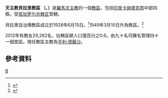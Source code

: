 {{Infobox Roman Catholic diocese
|Roman Catholic Diocese of = 天主教貝拉里教區
|Latin name of diocese = Dioecesis Bellaryensis
|image =
|caption =
|location = [[印度|印度]]
|territory = [[卡纳塔克邦|卡纳塔克邦]]中部
|population = 29,262
|rite = [[罗马礼|罗马礼]]
|patron = 
|province = 班加罗尔
|established = 1928年
|cathedral = 聖安多尼主教座堂
|co-cathedral =
|leadership =
|website = [http://www.bellarydiocese.in/ 官方網頁]
|pope = 
|metropolitan = 
|ordinary = 亨利‧德蘇沙
|coadjutor archbishop =
|coadjutor bishop =
|auxiliary =
|emeritus =
}}
'''天主教貝拉里教區 （{{lang-la|Dioecesis Bellaryensis}}、{{lang-en|Diocese of Bellary}}）'''是[[羅馬天主教|羅馬天主教]]的一個[[教區|教區]]，包括[[印度|印度]][[卡纳塔克邦|卡纳塔克邦]]中部四縣，受[[天主教班加罗尔总教区|班加罗尔总教区]]管轄。

貝拉里自治傳教區成立於1928年6月15日。<ref name="msi">{{cite journal
|journal=[[宗座公報|宗座公報]]
|publisher=[[梵蒂岡出版社|梵蒂岡出版社]]
|date=1928年
|volume=20
|title=Venerabilis frater
|page=347
|url=http://www.vatican.va/archive/aas/documents/AAS%2020%20%5B1928%5D%20-%20ocr.pdf
|access-date=2013-12-24
|archive-date=2010-03-27
|archive-url=https://web.archive.org/web/20100327070845/http://www.vatican.va/archive/aas/documents/AAS%2020%20%5B1928%5D%20-%20ocr.pdf
|dead-url=no
}}</ref>1949年3月10日升為教區。<ref name="dio">{{cite journal
|journal=[[宗座公報|宗座公報]]
|publisher=[[梵蒂岡出版社|梵蒂岡出版社]]
|date=1949年
|volume=41
|title=Apostolica Sedes
|page=435
|url=http://www.vatican.va/archive/aas/documents/AAS%2041%20%5B1949%5D%20-%20ocr.pdf
|access-date=2013-12-24
|archive-date=2010-03-27
|archive-url=https://web.archive.org/web/20100327070831/http://www.vatican.va/archive/aas/documents/AAS%2041%20%5B1949%5D%20-%20ocr.pdf
|dead-url=no
}}</ref>

2012年有教友29,262名，佔轄區總人口僅百分之0.6。由九十名司鐸名管理四十一個堂區。現任教區主教為[[亨利‧德蘇沙|亨利‧德蘇沙]]。

==參考資料==
{{reflist}}

{{印度天主教拉丁禮教區}}
[[Category:印度天主教教區|B]]
